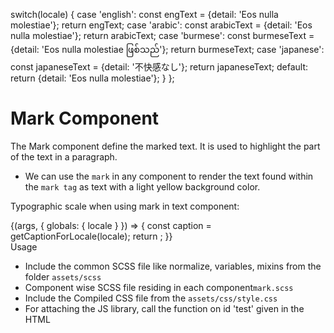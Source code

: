 
  switch(locale) {
    case 'english': const engText = {detail: 'Eos nulla molestiae'}; return engText;
    case 'arabic': const arabicText = {detail: 'Eos nulla molestiae'}; return arabicText;
    case 'burmese': const burmeseText = {detail: 'Eos nulla molestiae ဖြစ်သည်'}; return burmeseText;
    case 'japanese': const japaneseText = {detail: '不快感なし'}; return japaneseText;
    default:
      return {detail: 'Eos nulla molestiae'};
  }
};

<Meta title="Atoms/Base Typography/Mark" component={Mark} />

<style>{`
  div#story--atoms-base-typography-mark--mark {
    box-shadow: 0 1px 8px rgb(0 0 0 / 15%);
    box-sizing: inherit;
    width: 100%;
    padding: 10px;
  }
  .subheading {
    font-weight: 700;
    font-size: 18px;
    color: #666;
    letter-spacing: 1.5px;
    line-height: 24px;
    margin-bottom: 12px;
    margin-top: 40px;
  }  
`}</style>

# Mark Component
The Mark component define the marked text. It is used to highlight the part of the text in a paragraph.
<ul>
  <li>We can use the <code>mark</code> in any component to render the text found within the <code>mark tag</code> as text with a light yellow background color.</li>
</ul>

Typographic scale when using mark in text component:

<Story name="Mark">
  {(args, { globals: { locale } }) => {
    const caption = getCaptionForLocale(locale);
    return <Mark label={caption.detail} ></Mark>;
  }}
</Story>

<div className="subheading">Usage</div>
<ul>
  <li>Include the common SCSS file like normalize, variables, mixins from the folder <code>assets/scss</code></li>
  <li>Component wise SCSS file residing in each component<code>mark.scss</code></li>
  <li>Include the Compiled CSS file from the <code>assets/css/style.css</code></li>
  <li>For attaching the JS library, call the function on id 'test' given in the HTML</li>
</ul>
